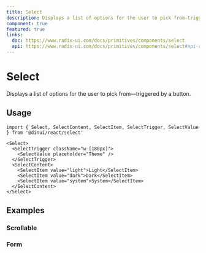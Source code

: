 ```yaml
---
title: Select
description: Displays a list of options for the user to pick from—triggered by a button.
component: true
featured: true
links:
  doc: https://www.radix-ui.com/docs/primitives/components/select
  api: https://www.radix-ui.com/docs/primitives/components/select#api-reference
---
```


# Select

Displays a list of options for the user to pick from—triggered by a button.


<Example path="ui/select-demo" />

## Usage

```tsx
import { Select, SelectContent, SelectItem, SelectTrigger, SelectValue } from '@dinui/react/select'
```

```tsx
<Select>
  <SelectTrigger className="w-[180px]">
    <SelectValue placeholder="Theme" />
  </SelectTrigger>
  <SelectContent>
    <SelectItem value="light">Light</SelectItem>
    <SelectItem value="dark">Dark</SelectItem>
    <SelectItem value="system">System</SelectItem>
  </SelectContent>
</Select>
```

## Examples

### Scrollable

<Example path="ui/select-scrollable" />

### Form

<Example path="ui/select-form" />
